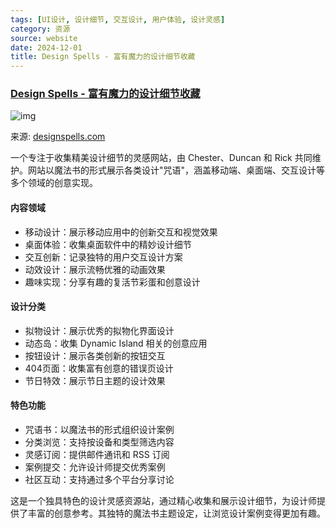 ```yaml
---
tags: [UI设计, 设计细节, 交互设计, 用户体验, 设计灵感]
category: 资源
source: website
date: 2024-12-01
title: Design Spells - 富有魔力的设计细节收藏
---
```


### [Design Spells - 富有魔力的设计细节收藏](https://www.designspells.com/)

![img](https://img.mengpeng.tech/i/2024/12/07/675434b4a6527.webp)

来源: [designspells.com](https://www.designspells.com/)

一个专注于收集精美设计细节的灵感网站，由 Chester、Duncan 和 Rick 共同维护。网站以魔法书的形式展示各类设计"咒语"，涵盖移动端、桌面端、交互设计等多个领域的创意实现。

#### 内容领域
- 移动设计：展示移动应用中的创新交互和视觉效果
- 桌面体验：收集桌面软件中的精妙设计细节
- 交互创新：记录独特的用户交互设计方案
- 动效设计：展示流畅优雅的动画效果
- 趣味实现：分享有趣的复活节彩蛋和创意设计

#### 设计分类
- 拟物设计：展示优秀的拟物化界面设计
- 动态岛：收集 Dynamic Island 相关的创意应用
- 按钮设计：展示各类创新的按钮交互
- 404页面：收集富有创意的错误页设计
- 节日特效：展示节日主题的设计效果

#### 特色功能
- 咒语书：以魔法书的形式组织设计案例
- 分类浏览：支持按设备和类型筛选内容
- 灵感订阅：提供邮件通讯和 RSS 订阅
- 案例提交：允许设计师提交优秀案例
- 社区互动：支持通过多个平台分享讨论

这是一个独具特色的设计灵感资源站，通过精心收集和展示设计细节，为设计师提供了丰富的创意参考。其独特的魔法书主题设定，让浏览设计案例变得更加有趣。 